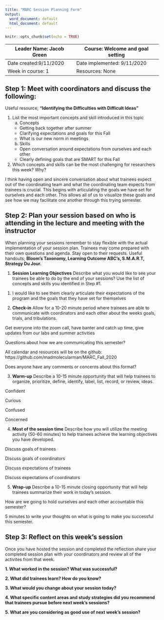 ```yaml
---
title: "MARC Session Planning Form"
output:
  word_document: default
  html_document: default
---
```


```r
knitr::opts_chunk$set(echo = TRUE)
```

| Leader Name: Jacob Green | Course: Welcome and goal setting |
|--------------------------|----------------------------------|
| Date created:9/11/2020 | Date implemented: 9/11/2020 |
| Week in course: 1 | Resources: None |

## Step 1: Meet with coordinators and discuss the following:
Useful resource; **"Identifying the Difficulties with Difficult Ideas"**

1. List the most important concepts and skill introduced in this topic
    a. Concepts
      * Getting back together after summer
      * Clarifying expectations and goals for this Fall
      * What is our new norm in meetings

    b. Skills
      * Open conversation around expectations from ourselves and each other
      * Clearly defining goals that are SMART for this Fall

2. Which concepts and skills can be the most challenging for researchers this week? Why?

I think having open and sincere conversation about what trainees expect out of the coordinating team and what the coordinating team expects from trainees is crucial. This begins with articulating the goals we have set for ourselves and each other. This allows all of us to visualize these goals and see how we may facilitate one another through this trying semester.

## Step 2: Plan your session based on who is attending in the lecture and meeting with the instructor
When planning your sessions remember to stay flexible with the actual implementation of your session plan. Trainees may come prepared with their own questions and agenda. Stay open to their requests. Useful handouts; **Bloom's Taxonomy, Learning Outcome ABC's, S.M.A.R.T, Strategy Du Jour.**

1. **Session Learning Objectives**
Describe what you would like to see your trainees be able to do by the end of your sessions? Use the list of concepts and skills you identified in Step #1. 

1) I would like to see them clearly articulate their expectations of the program and the goals that they have set for themselves

2. **Check-in**
Allow for a 10-20 minute period where trainees are able to communicate with coordinators and each other about the weeks goals, trials, and tribulations.

Get everyone into the zoom call, have banter and catch up time, give updates from our labs and summer activities

Questions about how we are communicating this semester?

All calendar and resources will be on the github: https://github.com/madmolecularman/MARC_Fall_2020

Does anyone have any comments or concerns about this format?

3. **Warm-up**
Describe a 10-15 minute opportunity that will help trainees to organize, prioritize, define, identify, label, list, record, or review, ideas.

Confident

Curious

Confused

Concerned

4. **Most of the session time**
Describe how you will utilize the meeting activity (50-60 minutes) to help trainees achieve the learning objectives you have developed.

Discuss goals of trainees

Discuss goals of coordinators

Discuss expectations of trainees

Discuss expectations of coordinators

5. **Wrap-up**
Describe a 10-15 minute closing opportunity that will help trainees summarize their work in today's session. 

How are we going to hold ourselves and each other accountable this semester?

5 minutes to write your thoughts on what is going to make you successful this semester. 

## Step 3: Reflect on this week's session
Once you have hosted the session and completed the reflection share your completed session plan with your coordinators and review all of the activites from that week.

**1. What worked in the session? What was successful?**

**2. What did trainees learn? How do you know?**

**3. What would you change about your session today?**

**4. What specific content areas and study strategies did you recommend that trainees pursue before next week's sessions?**

**5. What are you considering as good use of next week's session?**

